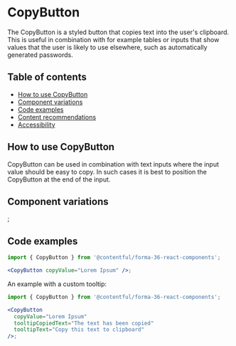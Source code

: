 
# CopyButton

The CopyButton is a styled button that copies text into the user's clipboard. This is useful in combination with for example tables or inputs that show values that the user is likely to use elsewhere, such as automatically generated passwords.

## Table of contents

- [How to use CopyButton](#how-to-use-CopyButton)
- [Component variations](#component-variations)
- [Code examples](#code-examples)
- [Content recommendations](#content-recommendations)
- [Accessibility](#accessibility)

## How to use CopyButton

CopyButton can be used in combination with text inputs where the input value should be easy to copy. In such cases it is best to position the CopyButton at the end of the input.

## Component variations

<CopyButton copyValue="Lorem Ipsum" />;

## Code examples

```jsx
import { CopyButton } from '@contentful/forma-36-react-components';

<CopyButton copyValue="Lorem Ipsum" />;
```

An example with a custom tooltip:

```jsx
import { CopyButton } from '@contentful/forma-36-react-components';

<CopyButton
  copyValue="Lorem Ipsum"
  tooltipCopiedText="The text has been copied"
  tooltipText="Copy this text to clipboard"
/>;
```
